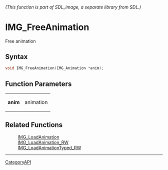 ====== (This function is part of SDL_image, a separate library from SDL.) ======
= IMG_FreeAnimation =

Free animation 

== Syntax ==

<syntaxhighlight lang='c'>
void IMG_FreeAnimation(IMG_Animation *anim);
</syntaxhighlight>

== Function Parameters ==

{|
|'''anim'''
|animation
|}

== Related Functions ==

:[[IMG_LoadAnimation]]
:[[IMG_LoadAnimation_RW]]
:[[IMG_LoadAnimationTyped_RW]]

----
[[CategoryAPI]]


